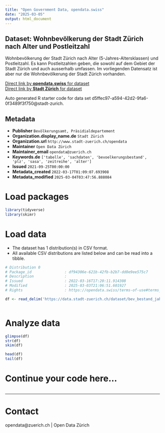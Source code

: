 ```yaml
---
title: "Open Government Data, opendata.swiss"
date: "2025-03-05"
output: html_document
---
```


## Dataset: Wohnbevölkerung der Stadt Zürich nach Alter und Postleitzahl


Wohnbevölkerung der Stadt Zürich nach Alter (5-Jahres-Altersklassen) und Postleitzahl. Es kann Postleitzahlen geben, die sowohl auf dem Gebiet der Stadt Zürich und auch ausserhalb umfassen. Im vorliegenden Datensatz ist aber nur die Wohnbevölkerung der Stadt Zürich vorhanden.


[Direct link by **opendata.swiss** for dataset](https://opendata.swiss/de/dataset/wohnbevolkerung-der-stadt-zurich-nach-alter-und-postleitzahl-seit-1993)<br>
[Direct link by **Stadt Zürich** for dataset](https://data.stadt-zuerich.ch/dataset/bev_bestand_jahr_alter_plz_od5270)

Auto generated R starter code for data set d5ffec97-a594-42d2-9fa6-0f3489f3f750@stadt-zurich.

## Metadata

- **Publisher** `Bevölkerungsamt, Präsidialdepartement`
- **Organization.display_name.de** `Stadt Zürich`
- **Organization.url** `http://www.stadt-zuerich.ch/opendata`
- **Maintainer** `Open Data Zürich`
- **Maintainer_email** `opendata@zuerich.ch`
- **Keywords.de** `['tabelle', 'sachdaten', 'bevoelkerungsbestand', 'plz', 'sasa', 'zeitreihe', 'alter']`
- **Issued** `2021-09-25T00:00:00`
- **Metadata_created** `2022-03-17T01:09:07.693908`
- **Metadata_modified** `2025-03-04T03:47:56.888084`


# Load packages

```r

library(tidyverse)
library(skimr)

```

# Load data

-   The dataset has 1 distribution(s) in CSV format.
-   All available CSV distributions are listed below and can be read into a tibble.

```r

# Distribution 0
# Package_id               : df94306e-621b-42fb-b2b7-dd0e9ee575c7
# Description              : 
# Issued                   : 2022-03-16T17:20:11.914308
# Modified                 : 2025-03-03T21:06:51.601927
# Rights                   : https://opendata.swiss/terms-of-use#terms_open

df <- read_delim('https://data.stadt-zuerich.ch/dataset/bev_bestand_jahr_alter_plz_od5270/download/BEV527OD5270.csv')



```

# Analyze data

```r

glimpse(df)
str(df)
skim(df)

head(df)
tail(df)

```

# Continue your code here...

```r

```

------------------------------------------------------------------------

# Contact

opendata@zuerich.ch | Open Data Zürich
